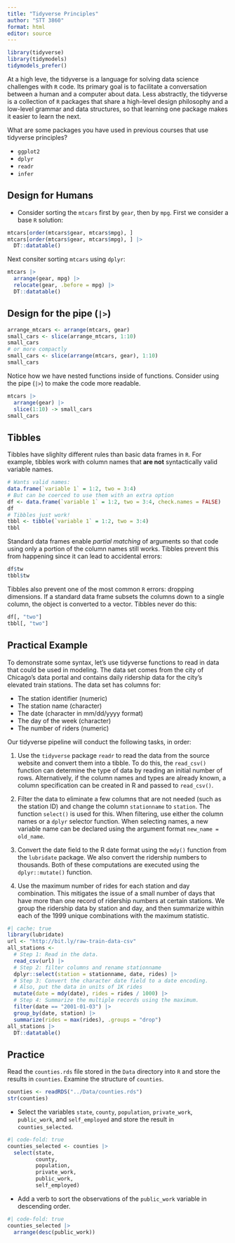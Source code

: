 ```yaml
---
title: "Tidyverse Principles"
author: "STT 3860"
format: html
editor: source
---
```


```r
library(tidyverse)
library(tidymodels)
tidymodels_prefer()
```

:::{.callout-tip title="What is the `tidyverse`?"}
At a high leve, the tidyverse is a language for solving data science challenges with `R` code.  Its primary goal is to facilitate a conversation between a human and a computer about data.  Less abstractly, the tidyverse is a collection of `R` packages that share a high-level design philosophy and a low-level grammar and data structures, so that learning one package makes it easier to learn the next.
:::

What are some packages you have used in previous courses that use tidyverse principles?

* `ggplot2`
* `dplyr`
* `readr`
* `infer`

## Design for Humans

* Consider sorting the `mtcars` first by `gear`, then by `mpg`.  First we consider a base `R` solution:

```r
mtcars[order(mtcars$gear, mtcars$mpg), ]
mtcars[order(mtcars$gear, mtcars$mpg), ] |> 
  DT::datatable()
```

Next consiter sorting `mtcars` using `dplyr`:

```r
mtcars |> 
  arrange(gear, mpg) |> 
  relocate(gear, .before = mpg) |> 
  DT::datatable()
```

## Design for the pipe (`|>`)

```r
arrange_mtcars <- arrange(mtcars, gear)
small_cars <- slice(arrange_mtcars, 1:10)
small_cars
# or more compactly
small_cars <- slice(arrange(mtcars, gear), 1:10)
small_cars
```

Notice how we have nested functions inside of functions.  Consider using the pipe (`|>`) to make the code more readable.

```r
mtcars |> 
  arrange(gear) |> 
  slice(1:10) -> small_cars
small_cars
```

## Tibbles

Tibbles have slighlty different rules than basic data frames in `R`.  For example, tibbles work with column names that **are not** syntactically valid variable names.  

```r
# Wants valid names:
data.frame(`variable 1` = 1:2, two = 3:4)
# But can be coerced to use them with an extra option
df <- data.frame(`variable 1` = 1:2, two = 3:4, check.names = FALSE)
df
# Tibbles just work!
tbbl <- tibble(`variable 1` = 1:2, two = 3:4)
tbbl
```
Standard data frames enable *partial matching* of arguments so that code using only a portion of the column names still works.  Tibbles prevent this from happening since it can lead to accidental errors:

```r
df$tw
tbbl$tw
```
Tibbles also prevent one of the most common `R` errors: dropping dimensions.  If a standard data frame subsets the columns down to a single column, the object is converted to a vector.  Tibbles never do this:

```r
df[, "two"]
tbbl[, "two"]
```


## Practical Example

To demonstrate some syntax, let’s use tidyverse functions to read in data that could be used in modeling. The data set comes from the city of Chicago’s data portal and contains daily ridership data for the city’s elevated train stations. The data set has columns for:

* The station identifier (numeric)
* The station name (character)
* The date (character in mm/dd/yyyy format)
* The day of the week (character)
* The number of riders (numeric)

Our tidyverse pipeline will conduct the following tasks, in order:

1. Use the `tidyverse` package `readr` to read the data from the source website and convert them into a tibble. To do this, the `read_csv()` function can determine the type of data by reading an initial number of rows. Alternatively, if the column names and types are already known, a column specification can be created in R and passed to `read_csv()`.

2. Filter the data to eliminate a few columns that are not needed (such as the station ID) and change the column `stationname` to `station`. The function `select()` is used for this. When filtering, use either the column names or a `dplyr` selector function. When selecting names, a new variable name can be declared using the argument format `new_name = old_name`.

3. Convert the date field to the R date format using the `mdy()` function from the `lubridate` package. We also convert the ridership numbers to thousands. Both of these computations are executed using the `dplyr::mutate()` function.

4. Use the maximum number of rides for each station and day combination. This mitigates the issue of a small number of days that have more than one record of ridership numbers at certain stations. We group the ridership data by station and day, and then summarize within each of the 1999 unique combinations with the maximum statistic.

```r
#| cache: true
library(lubridate)
url <- "http://bit.ly/raw-train-data-csv"
all_stations <- 
  # Step 1: Read in the data.
  read_csv(url) |>  
  # Step 2: filter columns and rename stationname
  dplyr::select(station = stationname, date, rides) |>  
  # Step 3: Convert the character date field to a date encoding.
  # Also, put the data in units of 1K rides
  mutate(date = mdy(date), rides = rides / 1000) |>  
  # Step 4: Summarize the multiple records using the maximum.
  filter(date == "2001-01-03") |> 
  group_by(date, station) |> 
  summarize(rides = max(rides), .groups = "drop")
all_stations |> 
  DT::datatable()
```

## Practice

Read the `counties.rds` file stored in the `Data` directory into `R` and store the results in `counties`.  Examine the structure of `counties`.

```r
counties <- readRDS("../Data/counties.rds")
str(counties)
```
* Select the variables `state`, `county`, `population`, `private_work`, `public_work`, and `self_employed` and store the result in `counties_selected`.

```r
#| code-fold: true
counties_selected <- counties |> 
  select(state, 
         county, 
         population, 
         private_work, 
         public_work, 
         self_employed)
```

* Add a verb to sort the observations of the `public_work` variable in descending order.

```r
#| code-fold: true
counties_selected |> 
  arrange(desc(public_work))
```

